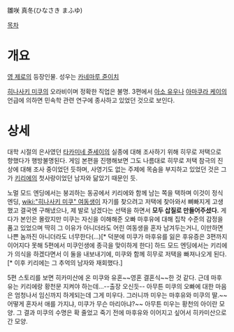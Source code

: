 雛咲 真冬(ひなさき まふゆ)

[[목차]]
= 개요 =
[[영 제로]]의 등장인물. 성우는 [[카네마루 쥰이치]]

[[히나사키 미쿠]]의 오라비이며 정확한 직업은 불명. 3편에서 [[아소 유우]]나 [[아마쿠라 케이]]의 언급에 의하면 민속학 관련 연구에 종사하고 있었던 것으로 보인다. 

= 상세 =
대학 시절의 은사였던 [[타카미네 쥰세이]]의 실종에 대해 조사하기 위해 히무로 저택으로 향했다가 행방불명된다. 게임 본편을 진행해보면 그도 나름대로 히무로 저택 참극의 진상에 대해 조사 중이었던 듯하며, 사영기도 없는 주제에 목숨을 부지하고 있었던 것은 그가 [[키리에(영 제로 1)|키리에]]의 첫사랑이었던 남자와 닮았기 때문인 듯.

노멀 모드 엔딩에서는 붕괴하는 동공에서 키리에와 함께 남는 쪽을 택하며 이것이 정식 엔딩, [[wiki:"히나사키 미쿠" 여동생]]이 자기를 찾으려고 저택에 찾아와서 뼈빠지게 고생했고 결국엔 구해냈으나, 제 발로 남겠다는 선택을 하면서 '''모두 삽질로 만들어주셨다.''' 게다가 본인은 몰랐지만 미쿠는 자신을 이해해준 오빠 마후유에 대해 집착 수준의 감정을 품고 있었으며 딱히 그 이유가 아니더라도 어린 여동생을 혼자 남겨두는거니, 이만하면 나쁜 놈까진 아니더라도 너무한다(...)[* 덕분에 미쿠가 마후유를 잃은 후유증은 3편까지 이어지다 못해 5편에서 미쿠인생에 종극을 맞이하게 한다] 하드 모드 엔딩에서는 키리에가 의식을 하겠다면서 이 둘을 내보내기에, 미쿠와 함께 히무로 저택을 빠져나오게 된다.[* 이후 키리에는 그 추억의 남자와 재회했다.]

5편 스토리를 보면 히카미산에 온 미쿠와 유혼~~영혼 결혼식~~한 것 같다. 근데 마후유는 키리에랑 황천문 지켜야 하는데...--출장 오신듯--
아무튼 미쿠의 오빠에 대한 마음은 엄청나서 임신까지 하게되는데 그게 미우다. 그러니까 미우는 마후유와 미쿠의 딸.~~어떻게 혼자서 애를 가지냐, 미쿠가 무슨 마리아냐?~~ 아무튼 미우는 황천의 아이란 모양. 그 결과 미쿠의 수명은 확 줄었고 죽기 전에 마후유와 이어지고 싶어서 히카미산으로 간 모양.
